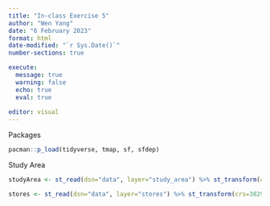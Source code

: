 ```yaml
---
title: "In-class Exercise 5"
author: "Wen Yang"
date: "6 February 2023"
format: html
date-modified: "`r Sys.Date()`"
number-sections: true

execute:
  message: true
  warning: false
  echo: true
  eval: true
  
editor: visual
---
```


Packages

```r
pacman::p_load(tidyverse, tmap, sf, sfdep)
```

Study Area

```r
studyArea <- st_read(dsn="data", layer="study_area") %>% st_transform(crs=3829)
```

```r
stores <- st_read(dsn="data", layer="stores") %>% st_transform(crs=3829)
```
